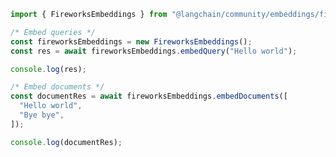 ```typescript
import { FireworksEmbeddings } from "@langchain/community/embeddings/fireworks";

/* Embed queries */
const fireworksEmbeddings = new FireworksEmbeddings();
const res = await fireworksEmbeddings.embedQuery("Hello world");

console.log(res);

/* Embed documents */
const documentRes = await fireworksEmbeddings.embedDocuments([
  "Hello world",
  "Bye bye",
]);

console.log(documentRes);
```
